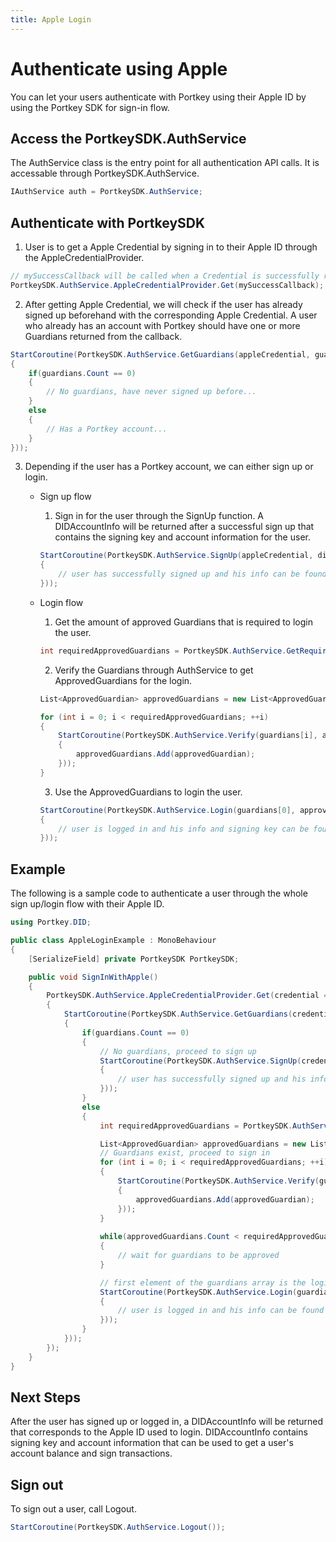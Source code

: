 ```yaml
---
title: Apple Login
---
```


# Authenticate using Apple

You can let your users authenticate with Portkey using their Apple ID by using the Portkey SDK for sign-in flow.

## Access the PortkeySDK.AuthService

The AuthService class is the entry point for all authentication API calls. It is accessable through PortkeySDK.AuthService.

```c#
IAuthService auth = PortkeySDK.AuthService;
```

## Authenticate with PortkeySDK

1. User is to get a Apple Credential by signing in to their Apple ID through the AppleCredentialProvider.

```c#
// mySuccessCallback will be called when a Credential is successfully returned by AppleCredentialProvider.
PortkeySDK.AuthService.AppleCredentialProvider.Get(mySuccessCallback);
```

2. After getting Apple Credential, we will check if the user has already signed up beforehand with the corresponding Apple Credential. A user who already has an account with Portkey should have one or more Guardians returned from the callback.

```c#
StartCoroutine(PortkeySDK.AuthService.GetGuardians(appleCredential, guardians =>
{
    if(guardians.Count == 0)
    {
        // No guardians, have never signed up before...
    }
    else
    {
        // Has a Portkey account...
    }
}));
```

3. Depending if the user has a Portkey account, we can either sign up or login.

    - Sign up flow
    
        1. Sign in for the user through the SignUp function. A DIDAccountInfo will be returned after a successful sign up that contains the signing key and account information for the user.
        ```c#
        StartCoroutine(PortkeySDK.AuthService.SignUp(appleCredential, didAccountInfo => 
        {
            // user has successfully signed up and his info can be found in DIDAccountInfo
        }));
        ````

    - Login flow

        1. Get the amount of approved Guardians that is required to login the user.
        ```c#
        int requiredApprovedGuardians = PortkeySDK.AuthService.GetRequiredApprovedGuardiansCount(guardians.Count);
        ```

        2. Verify the Guardians through AuthService to get ApprovedGuardians for the login.
        ```c#
        List<ApprovedGuardian> approvedGuardians = new List<ApprovedGuardian>();

        for (int i = 0; i < requiredApprovedGuardians; ++i)
        {
            StartCoroutine(PortkeySDK.AuthService.Verify(guardians[i], approvedGuardian =>
            {
                approvedGuardians.Add(approvedGuardian);
            }));
        }
        ```

        3. Use the ApprovedGuardians to login the user.
        ```c#
        StartCoroutine(PortkeySDK.AuthService.Login(guardians[0], approvedGuardians, didAccountInfo =>
        {
            // user is logged in and his info and signing key can be found in DIDAccountInfo
        }));
        ```

## Example

The following is a sample code to authenticate a user through the whole sign up/login flow with their Apple ID.

```c#
using Portkey.DID;

public class AppleLoginExample : MonoBehaviour
{
    [SerializeField] private PortkeySDK PortkeySDK;

    public void SignInWithApple()
    {
        PortkeySDK.AuthService.AppleCredentialProvider.Get(credential => 
        {
            StartCoroutine(PortkeySDK.AuthService.GetGuardians(credential, guardians =>
            {
                if(guardians.Count == 0)
                {
                    // No guardians, proceed to sign up
                    StartCoroutine(PortkeySDK.AuthService.SignUp(credential, didAccountInfo => 
                    {
                        // user has successfully signed up and his info can be found in DIDAccountInfo
                    }));
                }
                else
                {
                    int requiredApprovedGuardians = PortkeySDK.AuthService.GetRequiredApprovedGuardiansCount(guardians.Count);

                    List<ApprovedGuardian> approvedGuardians = new List<ApprovedGuardian>();
                    // Guardians exist, proceed to sign in
                    for (int i = 0; i < requiredApprovedGuardians; ++i)
                    {
                        StartCoroutine(PortkeySDK.AuthService.Verify(guardians[i], approvedGuardian =>
                        {
                            approvedGuardians.Add(approvedGuardian);
                        }));
                    }
                    
                    while(approvedGuardians.Count < requiredApprovedGuardians)
                    {
                        // wait for guardians to be approved
                    }

                    // first element of the guardians array is the login guardian
                    StartCoroutine(PortkeySDK.AuthService.Login(guardians[0], approvedGuardians, didAccountInfo =>
                    {
                        // user is logged in and his info can be found in DIDAccountInfo
                    }));
                }
            }));
        });
    }
}
```

## Next Steps

After the user has signed up or logged in, a DIDAccountInfo will be returned that corresponds to the Apple ID used to login. DIDAccountInfo contains signing key and account information that can be used to get a user's account balance and sign transactions.

## Sign out

To sign out a user, call Logout.
```c#
StartCoroutine(PortkeySDK.AuthService.Logout());
```